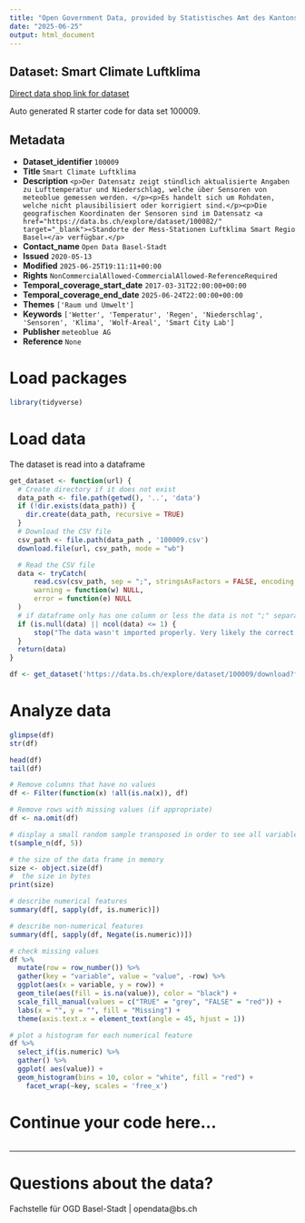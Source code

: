```yaml
---
title: "Open Government Data, provided by Statistisches Amt des Kantons Basel-Stadt - Fachstelle OGD"
date: "2025-06-25"
output: html_document
---
```


## Dataset: Smart Climate Luftklima

[Direct data shop link for dataset](https://data.bs.ch/explore/dataset/100009)

Auto generated R starter code for data set 100009.

## Metadata

- **Dataset_identifier** `100009`
- **Title** `Smart Climate Luftklima`
- **Description** `<p>Der Datensatz zeigt stündlich aktualisierte Angaben zu Lufttemperatur und Niederschlag, welche über Sensoren von meteoblue gemessen werden. </p><p>Es handelt sich um Rohdaten, welche nicht plausibilisiert oder korrigiert sind.</p><p>Die geografischen Koordinaten der Sensoren sind im Datensatz <a href="https://data.bs.ch/explore/dataset/100082/" target="_blank">«Standorte der Mess-Stationen Luftklima Smart Regio Basel»</a> verfügbar.</p>`
- **Contact_name** `Open Data Basel-Stadt`
- **Issued** `2020-05-13`
- **Modified** `2025-06-25T19:11:11+00:00`
- **Rights** `NonCommercialAllowed-CommercialAllowed-ReferenceRequired`
- **Temporal_coverage_start_date** `2017-03-31T22:00:00+00:00`
- **Temporal_coverage_end_date** `2025-06-24T22:00:00+00:00`
- **Themes** `['Raum und Umwelt']`
- **Keywords** `['Wetter', 'Temperatur', 'Regen', 'Niederschlag', 'Sensoren', 'Klima', 'Wolf-Areal', 'Smart City Lab']`
- **Publisher** `meteoblue AG`
- **Reference** `None`


# Load packages

```r

library(tidyverse)
```

# Load data

The dataset is read into a dataframe

```r
get_dataset <- function(url) {
  # Create directory if it does not exist
  data_path <- file.path(getwd(), '..', 'data')
  if (!dir.exists(data_path)) {
    dir.create(data_path, recursive = TRUE)
  }
  # Download the CSV file
  csv_path <- file.path(data_path , '100009.csv')
  download.file(url, csv_path, mode = "wb")

  # Read the CSV file
  data <- tryCatch(
      read.csv(csv_path, sep = ";", stringsAsFactors = FALSE, encoding = "UTF-8"),
      warning = function(w) NULL,
      error = function(e) NULL
  )
  # if dataframe only has one column or less the data is not ";" separated
  if (is.null(data) || ncol(data) <= 1) {
      stop("The data wasn't imported properly. Very likely the correct separator couldn't be found.\nPlease check the dataset manually and adjust the code.")
  }
  return(data)
}
```

```r

df <- get_dataset('https://data.bs.ch/explore/dataset/100009/download?format=csv&timezone=Europe%2FZurich')

```

# Analyze data

```r

glimpse(df)
str(df)

head(df)
tail(df)

```

```r
# Remove columns that have no values
df <- Filter(function(x) !all(is.na(x)), df)

# Remove rows with missing values (if appropriate)
df <- na.omit(df)
```

```r
# display a small random sample transposed in order to see all variables
t(sample_n(df, 5))
```

```r
# the size of the data frame in memory
size <- object.size(df)
#  the size in bytes
print(size)
```

```r
# describe numerical features
summary(df[, sapply(df, is.numeric)])
```

```r
# describe non-numerical features
summary(df[, sapply(df, Negate(is.numeric))])
```

```r
# check missing values
df %>%
  mutate(row = row_number()) %>%
  gather(key = "variable", value = "value", -row) %>%
  ggplot(aes(x = variable, y = row)) +
  geom_tile(aes(fill = is.na(value)), color = "black") +
  scale_fill_manual(values = c("TRUE" = "grey", "FALSE" = "red")) +
  labs(x = "", y = "", fill = "Missing") +
  theme(axis.text.x = element_text(angle = 45, hjust = 1))
```

```r
# plot a histogram for each numerical feature
df %>%
  select_if(is.numeric) %>%
  gather() %>%
  ggplot( aes(value)) +
  geom_histogram(bins = 10, color = "white", fill = "red") +
    facet_wrap(~key, scales = 'free_x')
```

# Continue your code here...

```r

```
------------------------------------------------------------------------

# Questions about the data?

Fachstelle für OGD Basel-Stadt | opendata@bs.ch
